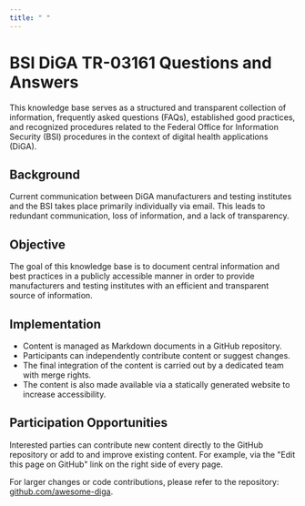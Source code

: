 ```yaml
---
title: " "
---
```


# BSI DiGA TR-03161 Questions and Answers

This knowledge base serves as a structured and transparent collection of information, frequently asked questions (FAQs),
established good practices, and recognized procedures related to the Federal Office for Information Security (BSI) procedures in the context of digital health applications (DiGA).

## Background

Current communication between DiGA manufacturers and testing institutes and the BSI takes place primarily individually
via email. This leads to redundant communication, loss of information, and a lack of transparency.

## Objective

The goal of this knowledge base is to document central information and best practices in a publicly accessible manner in order to provide manufacturers and testing institutes with an efficient and transparent source of information.

## Implementation

- Content is managed as Markdown documents in a GitHub repository.
- Participants can independently contribute content or suggest changes.
- The final integration of the content is carried out by a dedicated team with merge rights.
- The content is also made available via a statically generated website to increase accessibility.

## Participation Opportunities

Interested parties can contribute new content directly to the GitHub repository or add to and improve existing content.
For example, via the "Edit this page on GitHub" link on the right side of every page.

For larger changes or code contributions, please refer to the repository: [github.com/awesome-diga](https://github.com/awesome-diga/tr-faq).
